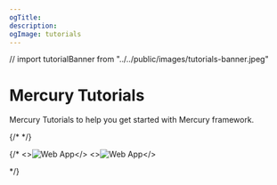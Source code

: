 ```yaml
---
ogTitle:
description:
ogImage: tutorials
---
```


// import tutorialBanner from "../../public/images/tutorials-banner.jpeg"


# Mercury Tutorials

Mercury Tutorials to help you get started with Mercury framework.

<Cards>
  <Card icon={pdfIcon} title="Create and display PDF" href="/tutorials/jupyter-notebook-create-display-pdf"/>
  <Card icon={dashboardIcon} title="Create Dashboard" href="/tutorials/dashboard-python-jupyter-notebook"/>
  <Card icon={presentationIcon} title="Create Presentation" href="/tutorials/presentation-python-jupyter-notebook"/>
  <Card icon={reportIcon} title="Create Report" href="/tutorials/report-python-jupyter-notebook"/>
  <Card icon={webAppIcon} title="Create Web App" href="/tutorials/web-app-python-jupyter-notebook"/>
  <Card icon={websiteIcon} title="Create Website" href="/tutorials/website-python-jupyter-notebook"/>
  <Card icon={squareNumberIcon} title="Vega-Altair Dashboard" href="/tutorials/vega-altair-dashboard"/>
  <Card icon={tableIcon} title="PostgreSQL into table" href="/tutorials/postgresql-data-into-interactive-table"/>
</Cards>

{/* <Screenshot src={tutorialBanner} width="100%" alt="Inspiration for your projects" full={false}/>   */}



{/* <Cards num={2}>
  <Card
    image
    arrow
    title="Create Web App"
    href="/tutorials/web-app-python-jupyter-notebook/">
    <>![Web App](/images/hello-world-app-3.png)</>
  </Card>
  <Card
    image
    arrow
    title="Create Website"
    href="/tutorials/website-python-jupyter-notebook/">
    <>![Web App](/images/static-notebook-app.png)</>
  </Card>
  
</Cards> */}
